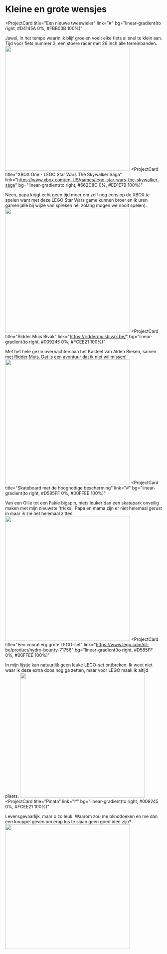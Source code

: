 # Kleine en grote wensjes

<ProjectCard
  title="Een nieuwe tweewieler"
  link="#"
  bg="linear-gradient(to right, #D4145A 0%, #FBB03B 100%)"
>
  Jawel, in het tempo waarin ik blijf groeien voelt elke fiets al snel te klein aan. Tijd voor fiets nummer 3, een stoere racer met 26 inch alle terreinbanden.
  <img src="/fiets.jpg" width="400" />
</ProjectCard>
<ProjectCard
  title="XBOX One - LEGO Star Wars The Skywalker Saga"
  link="https://www.xbox.com/en-US/games/lego-star-wars-the-skywalker-saga"
  bg="linear-gradient(to right, #662D8C 0%, #ED1E79 100%)"
>
  Neen, papa krijgt echt geen tijd meer om zelf nog eens op de XBOX te spelen want met deze LEGO Star Wars game kunnen broer en ik uren gamen(allé bij wijze van spreken hé, zolang mogen we nooit spelen).
  <img src="/legostarwarsgamexbox.webp" width="400" />
</ProjectCard>
<ProjectCard
  title="Ridder Muis Bivak"
  link="https://riddermuisbivak.be/"
  bg="linear-gradient(to right, #009245 0%, #FCEE21 100%)"
>
  Met het hele gezin overnachten aan het Kasteel van Alden Biesen, samen met Ridder Muis. Dat is een avontuur dat ik niet wil missen!
  <img src="/riddermuisbivak.png" width="400" />
</ProjectCard>
<ProjectCard
  title="Skateboard met de hoognodige bescherming"
  link="#"
  bg="linear-gradient(to right, #D585FF 0%, #00FFEE 100%)"
>
  Van een Ollie tot een Fakie bigspin, niets leuker dan een skatepark onveilig maken met mijn nieuwste 'tricks'. Papa en mama zijn er niet helemaal gerust in maar ik zie het helemaal zitten.
  <img src="/skateboardenbescherming.webp" width="400" />
</ProjectCard>
<ProjectCard
  title="Een vooral erg grote LEGO-set"
  link="https://www.lego.com/nl-be/product/hydro-bounty-71756"
  bg="linear-gradient(to right, #D585FF 0%, #00FFEE 100%)"
>
  In mijn lijstje kan natuurlijk geen leuke LEGO-set ontbreken. Ik weet niet waar ik deze extra doos nog ga zetten, maar voor LEGO maak ik altijd plaats.
  <img src="/legobox.jpg" width="400" />
</ProjectCard>
<ProjectCard
  title="Pinata"
  link="#"
  bg="linear-gradient(to right, #009245 0%, #FCEE21 100%)"
>
  Levensgevaarlijk, maar o zo leuk. Waarom zou me blinddoeken en me dan een knuppel geven om erop los te slaan geen goed idee zijn? 
  <img src="/pinata.jpg" width="400" />
</ProjectCard>

